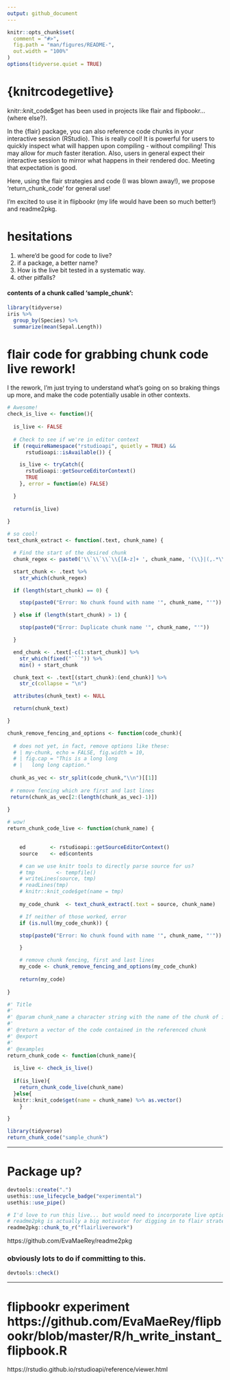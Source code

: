 ```yaml
---
output: github_document
---
```


<!-- README.md is generated from README.Rmd. Please edit that file -->

```r
knitr::opts_chunk$set(
  comment = "#>",
  fig.path = "man/figures/README-",
  out.width = "100%"
)
options(tidyverse.quiet = TRUE)
```


# {knitrcodegetlive}

knitr::knit_code$get has been used in projects like flair and  flipbookr...  (where else?).  

In the {flair} package, you can also reference code chunks in your interactive session (RStudio).  This is really cool!  It is powerful for users to quickly inspect what will happen upon compiling - without compiling! This may allow for *much* faster iteration.  Also, users in general expect their interactive session to mirror what happens in their rendered doc.  Meeting that expectation is good.  

Here, using the flair strategies and code (I was blown away!), we propose 'return_chunk_code' for general use!  

I'm excited to use it in flipbookr (my life would have been so much better!) and readme2pkg.

# hesitations

1. where'd be good for code to live? 
2. if a package, a better name?
2. How is the live bit tested in a systematic way.
3. other pitfalls?







#### contents of a chunk called 'sample_chunk':

```r
library(tidyverse)
iris %>%
  group_by(Species) %>%
  summarize(mean(Sepal.Length))
```





# flair code for grabbing chunk code live rework!

I the rework, I'm just trying to understand what's going on so braking things up more, and make the code potentially usable in other contexts.  

```r
# Awesome!
check_is_live <- function(){
  
  is_live <- FALSE
  
  # Check to see if we're in editor context
  if (requireNamespace("rstudioapi", quietly = TRUE) &&
      rstudioapi::isAvailable()) {

    is_live <- tryCatch({
      rstudioapi::getSourceEditorContext()
      TRUE
    }, error = function(e) FALSE)

  }  
  
  return(is_live)
  
}

# so cool!
text_chunk_extract <- function(.text, chunk_name) {

  # Find the start of the desired chunk
  chunk_regex <- paste0('\\`\\`\\`\\{[A-z]+ ', chunk_name, '(\\}|(,.*\\}))$')

  start_chunk <- .text %>%
    str_which(chunk_regex)

  if (length(start_chunk) == 0) {

    stop(paste0("Error: No chunk found with name '", chunk_name, "'"))

  } else if (length(start_chunk) > 1) {

    stop(paste0("Error: Duplicate chunk name '", chunk_name, "'"))

  }

  end_chunk <- .text[-c(1:start_chunk)] %>%
    str_which(fixed("```")) %>%
    min() + start_chunk

  chunk_text <- .text[(start_chunk):(end_chunk)] %>%
    str_c(collapse = "\n")

  attributes(chunk_text) <- NULL

  return(chunk_text)

}

chunk_remove_fencing_and_options <- function(code_chunk){
  
  # does not yet, in fact, remove options like these: 
  # | my-chunk, echo = FALSE, fig.width = 10,
  # | fig.cap = "This is a long long
  # |   long long caption."
  
 chunk_as_vec <- str_split(code_chunk,"\\n")[[1]] 
 
 # remove fencing which are first and last lines
 return(chunk_as_vec[2:(length(chunk_as_vec)-1)])
  
}

# wow!
return_chunk_code_live <- function(chunk_name) {

  
    ed        <- rstudioapi::getSourceEditorContext()
    source    <- ed$contents

    # can we use knitr tools to directly parse source for us? 
    # tmp       <- tempfile()
    # writeLines(source, tmp)
    # readLines(tmp)
    # knitr::knit_code$get(name = tmp)
    
    my_code_chunk  <- text_chunk_extract(.text = source, chunk_name)

    # If neither of those worked, error
    if (is.null(my_code_chunk)) {

    stop(paste0("Error: No chunk found with name '", chunk_name, "'"))

    }

    # remove chunk fencing, first and last lines
    my_code <- chunk_remove_fencing_and_options(my_code_chunk)
    
    return(my_code)
  
}

#' Title
#'
#' @param chunk_name a character string with the name of the chunk of interest
#'
#' @return a vector of the code contained in the referenced chunk
#' @export 
#'
#' @examples
return_chunk_code <- function(chunk_name){
  
  is_live <- check_is_live()
  
  if(is_live){
    return_chunk_code_live(chunk_name)
  }else{
  knitr::knit_code$get(name = chunk_name) %>% as.vector()
    }

}
```

```r
library(tidyverse)
return_chunk_code("sample_chunk")
```

---


# Package up?

```r
devtools::create(".")
usethis::use_lifecycle_badge("experimental")
usethis::use_pipe()
```

```r
# I'd love to run this live... but would need to incorporate live option
# readme2pkg is actually a big motivator for digging in to flair strategy
readme2pkg::chunk_to_r("flairliverework")
```

https://github.com/EvaMaeRey/readme2pkg

### obviously lots to do if committing to this.

```r
devtools::check()
```



---


# flipbookr experiment  https://github.com/EvaMaeRey/flipbookr/blob/master/R/h_write_instant_flipbook.R

https://rstudio.github.io/rstudioapi/reference/viewer.html


```r



```
